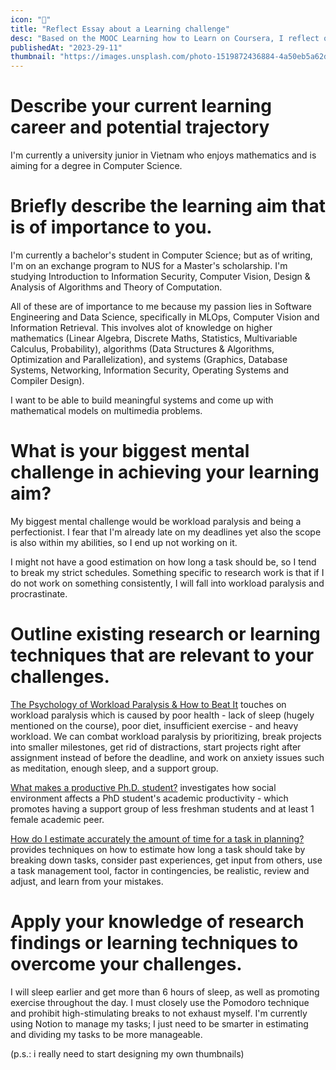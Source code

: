 ```yaml
---
icon: "🔎"
title: "Reflect Essay about a Learning challenge"
desc: "Based on the MOOC Learning how to Learn on Coursera, I reflect on my current learning career and potential trajectory, and apply my findings to overcome my learning challenges."
publishedAt: "2023-29-11"
thumbnail: "https://images.unsplash.com/photo-1519872436884-4a50eb5a62db"
---
```


# Describe your current learning career and potential trajectory
I'm currently a university junior in Vietnam who enjoys mathematics and is aiming for a degree in Computer Science.

# Briefly describe the learning aim that is of importance to you.
I'm currently a bachelor's student in Computer Science; but as of writing, I'm on an exchange program to NUS for a Master's scholarship. I'm studying Introduction to Information Security, Computer Vision, Design & Analysis of Algorithms and Theory of Computation. 

All of these are of importance to me because my passion lies in Software Engineering and Data Science, specifically in MLOps, Computer Vision and Information Retrieval. This involves alot of knowledge on higher mathematics (Linear Algebra, Discrete Maths, Statistics, Multivariable Calculus, Probability), algorithms (Data Structures & Algorithms, Optimization and Parallelization), and systems (Graphics, Database Systems, Networking, Information Security, Operating Systems and Compiler Design). 

I want to be able to build meaningful systems and come up with mathematical models on multimedia problems.

# What is your biggest mental challenge in achieving your learning aim?
My biggest mental challenge would be workload paralysis and being a perfectionist. I fear that I'm already late on my deadlines yet also the scope is also within my abilities, so I end up not working on it. 

I might not have a good estimation on how long a task should be, so I tend to break my strict schedules. Something specific to research work is that if I do not work on something consistently, I will fall into workload paralysis and procrastinate.

# Outline existing research or learning techniques that are relevant to your challenges.
[The Psychology of Workload Paralysis & How to Beat It](https://www.runn.io/blog/workload-paralysis) touches on workload paralysis which is caused by poor health - lack of sleep (hugely mentioned on the course), poor diet, insufficient exercise - and heavy workload. We can combat workload paralysis by prioritizing, break projects into smaller milestones, get rid of distractions, start projects right after assignment instead of before the deadline, and work on anxiety issues such as meditation, enough sleep, and a support group.

[What makes a productive Ph.D. student?](https://www.sciencedirect.com/science/article/abs/pii/S0048733322000853) investigates how social environment affects a PhD student's academic productivity - which promotes having a support group of less freshman students and at least 1 female academic peer.

[How do I estimate accurately the amount of time for a task in planning?](https://www.quora.com/How-do-I-estimate-accurately-the-amount-of-time-for-a-task-in-planning) provides techniques on how to estimate how long a task should take by breaking down tasks, consider past experiences, get input from others, use a task management tool, factor in contingencies, be realistic, review and adjust, and learn from your mistakes.

# Apply your knowledge of research findings or learning techniques to overcome your challenges.
I will sleep earlier and get more than 6 hours of sleep, as well as promoting exercise throughout the day. I must closely use the Pomodoro technique and prohibit high-stimulating breaks to not exhaust myself. I'm currently using Notion to manage my tasks; I just need to be smarter in estimating and dividing my tasks to be more manageable. 

(p.s.: i really need to start designing my own thumbnails)